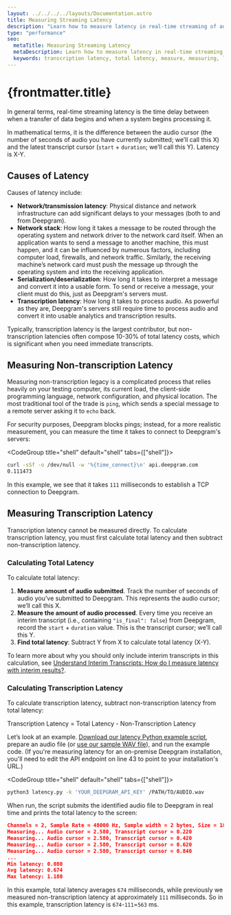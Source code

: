 ---
layout: ../../../../layouts/Documentation.astro
title: Measuring Streaming Latency
description: "Learn how to measure latency in real-time streaming of audio using Deepgram."
type: "performance"
seo:
  metaTitle: Measuring Streaming Latency
  metaDescription: Learn how to measure latency in real-time streaming of audio using Deepgram.
  keywords: transcription latency, total latency, measure, measuring, latency
---

# {frontmatter.title}

In general terms, real-time streaming latency is the time delay between when a transfer of data begins and when a system begins processing it.

In mathematical terms, it is the difference between the audio cursor (the number of seconds of audio you have currently submitted; we’ll call this X) and the latest transcript cursor (`start` + `duration`; we’ll call this Y). Latency is X-Y.

## Causes of Latency

Causes of latency include:

- **Network/transmission latency**: Physical distance and network infrastructure can add significant delays to your messages (both to and from Deepgram).
- **Network stack**: How long it takes a message to be routed through the operating system and network driver to the network card itself. When an application wants to send a message to another machine, this must happen, and it can be influenced by numerous factors, including computer load, firewalls, and network traffic. Similarly, the receiving machine’s network card must push the message up through the operating system and into the receiving application.
- **Serialization/deserialization**: How long it takes to interpret a message and convert it into a usable form. To send or receive a message, your client must do this, just as Deepgram's servers must.
- **Transcription latency**: How long it takes to process audio. As powerful as they are, Deepgram's servers still require time to process audio and convert it into usable analytics and transcription results.

Typically, transcription latency is the largest contributor, but non-transcription latencies often compose 10-30% of total latency costs, which is significant when you need immediate transcripts.

## Measuring Non-transcription Latency

Measuring non-transcription legacy is a complicated process that relies heavily on your testing computer, its current load, the client-side programming language, network configuration, and physical location. The most traditional tool of the trade is `ping`, which sends a special message to a remote server asking it to `echo` back.

For security purposes, Deepgram blocks pings; instead, for a more realistic measurement, you can measure the time it takes to connect to Deepgram's servers:

<CodeGroup title="shell" default="shell" tabs={["shell"]}>

<CodeBlock label="shell" active>

```sh
curl -sSf -o /dev/null -w '%{time_connect}\n' api.deepgram.com
0.111473
```

</CodeBlock>

</CodeGroup>

In this example, we see that it takes `111` milliseconds to establish a TCP connection to Deepgram.

## Measuring Transcription Latency

Transcription latency cannot be measured directly. To calculate transcription latency, you must first calculate total latency and then subtract non-transcription latency.

### Calculating Total Latency

To calculate total latency:

1. **Measure amount of audio submitted**. Track the number of seconds of audio you’ve submitted to Deepgram. This represents the audio cursor; we’ll call this X.
2. **Measure the amount of audio processed**. Every time you receive an interim transcript (i.e., containing `"is_final": false`) from Deepgram, record the `start` + `duration` value. This is the transcript cursor; we’ll call this Y.
3. **Find total latency**: Subtract Y from X to calculate total latency (X-Y).

<Alert type="info">

To learn more about why you should only include interim transcripts in this calculation, see [Understand Interim Transcripts: How do I measure latency with interim results?](/documentation/features/interim-results/#how-do-i-measure-latency-with-interim-results).

</Alert>

### Calculating Transcription Latency

To calculate transcription latency, subtract non-transcription latency from total latency:

Transcription Latency = Total Latency - Non-Transcription Latency

Let’s look at an example. [Download our latency Python example script](https://developers.deepgram.com/data/scripts/streaming/latency.py), prepare an audio file (or [use our sample WAV file](https://developers.deepgram.com/data/audio/interview_speech-analytics.wav)), and run the example code. (If you're measuring latency for an on-premise Deepgram installation, you'll need to edit the API endpoint on line 43 to point to your installation's URL.)

<CodeGroup title="shell" default="shell" tabs={["shell"]}>

<CodeBlock label="shell" active>

```sh
python3 latency.py -k 'YOUR_DEEPGRAM_API_KEY' /PATH/TO/AUDIO.wav
```

</CodeBlock>

</CodeGroup>

When run, the script submits the identified audio file to Deepgram in real time and prints the total latency to the screen:

```json
Channels = 2, Sample Rate = 48000 Hz, Sample width = 2 bytes, Size = 18540124 bytes
Measuring... Audio cursor = 2.580, Transcript cursor = 0.220
Measuring... Audio cursor = 2.580, Transcript cursor = 0.420
Measuring... Audio cursor = 2.580, Transcript cursor = 0.620
Measuring... Audio cursor = 2.580, Transcript cursor = 0.840
...
Min latency: 0.080
Avg latency: 0.674
Max latency: 1.180
```

In this example, total latency averages `674` milliseconds, while previously we measured non-transcription latency at approximately `111` milliseconds. So in this example, transcription latency is `674`-`111`=`563` ms.
